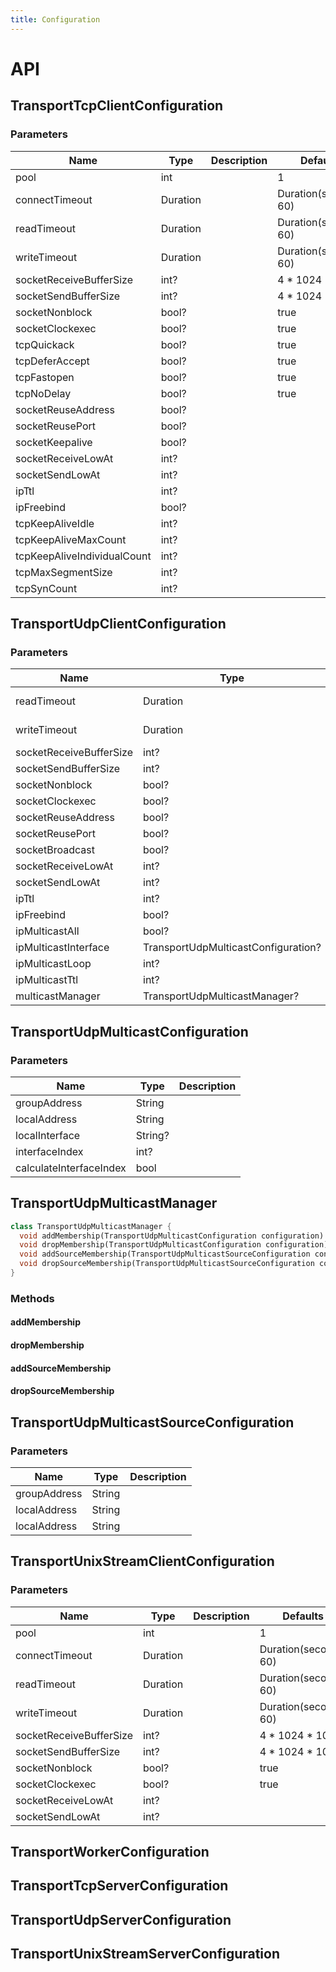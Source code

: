 ```yaml
---
title: Configuration
---
```


# API

## TransportTcpClientConfiguration

### Parameters

| Name                        | Type     | Description | Defaults              |
| --------------------------- | -------- | ----------- | --------------------- |
| pool                        | int      |             | 1                     |
| connectTimeout              | Duration |             | Duration(seconds: 60) |
| readTimeout                 | Duration |             | Duration(seconds: 60) |
| writeTimeout                | Duration |             | Duration(seconds: 60) |
| socketReceiveBufferSize     | int?     |             | 4 * 1024 * 1024       |
| socketSendBufferSize        | int?     |             | 4 * 1024 * 1024       |
| socketNonblock              | bool?    |             | true                  |
| socketClockexec             | bool?    |             | true                  |
| tcpQuickack                 | bool?    |             | true                  |
| tcpDeferAccept              | bool?    |             | true                  |
| tcpFastopen                 | bool?    |             | true                  |
| tcpNoDelay                  | bool?    |             | true                  |
| socketReuseAddress          | bool?    |             |                       |
| socketReusePort             | bool?    |             |                       |
| socketKeepalive             | bool?    |             |                       |
| socketReceiveLowAt          | int?     |             |                       |
| socketSendLowAt             | int?     |             |                       |
| ipTtl                       | int?     |             |                       |
| ipFreebind                  | bool?    |             |                       |
| tcpKeepAliveIdle            | int?     |             |                       |
| tcpKeepAliveMaxCount        | int?     |             |                       |
| tcpKeepAliveIndividualCount | int?     |             |                       |
| tcpMaxSegmentSize           | int?     |             |                       |
| tcpSynCount                 | int?     |             |                       |

## TransportUdpClientConfiguration

### Parameters

| Name                    | Type                                | Description | Defaults              |
| ----------------------- | ----------------------------------- | ----------- | --------------------- |
| readTimeout             | Duration                            |             | Duration(seconds: 60) |
| writeTimeout            | Duration                            |             | Duration(seconds: 60) |
| socketReceiveBufferSize | int?                                |             | 4 * 1024 * 1024       |
| socketSendBufferSize    | int?                                |             | 4 * 1024 * 1024       |
| socketNonblock          | bool?                               |             | true                  |
| socketClockexec         | bool?                               |             | true                  |
| socketReuseAddress      | bool?                               |             |                       |
| socketReusePort         | bool?                               |             |                       |
| socketBroadcast         | bool?                               |             |                       |
| socketReceiveLowAt      | int?                                |             |                       |
| socketSendLowAt         | int?                                |             |                       |
| ipTtl                   | int?                                |             |                       |
| ipFreebind              | bool?                               |             |                       |
| ipMulticastAll          | bool?                               |             |                       |
| ipMulticastInterface    | TransportUdpMulticastConfiguration? |             |                       |
| ipMulticastLoop         | int?                                |             |                       |
| ipMulticastTtl          | int?                                |             |                       |
| multicastManager        | TransportUdpMulticastManager?       |             |                       |

## TransportUdpMulticastConfiguration

### Parameters

| Name                    | Type    | Description |
| ----------------------- | ------- | ----------- |
| groupAddress            | String  |             |
| localAddress            | String  |             |
| localInterface          | String? |             |
| interfaceIndex          | int?    |             |
| calculateInterfaceIndex | bool    |             |

## TransportUdpMulticastManager

```dart title="Declaration"
class TransportUdpMulticastManager {
  void addMembership(TransportUdpMulticastConfiguration configuration)
  void dropMembership(TransportUdpMulticastConfiguration configuration)
  void addSourceMembership(TransportUdpMulticastSourceConfiguration configuration)
  void dropSourceMembership(TransportUdpMulticastSourceConfiguration configuration)
}
```

### Methods

#### addMembership

#### dropMembership

#### addSourceMembership

#### dropSourceMembership


## TransportUdpMulticastSourceConfiguration

### Parameters

| Name         | Type   | Description |
| ------------ | ------ | ----------- |
| groupAddress | String |             |
| localAddress | String |             |
| localAddress | String |             |


## TransportUnixStreamClientConfiguration

### Parameters

| Name                    | Type     | Description | Defaults              |
| ----------------------- | -------- | ----------- | --------------------- |
| pool                    | int      |             | 1                     |
| connectTimeout          | Duration |             | Duration(seconds: 60) |
| readTimeout             | Duration |             | Duration(seconds: 60) |
| writeTimeout            | Duration |             | Duration(seconds: 60) |
| socketReceiveBufferSize | int?     |             | 4 * 1024 * 1024       |
| socketSendBufferSize    | int?     |             | 4 * 1024 * 1024       |
| socketNonblock          | bool?    |             | true                  |
| socketClockexec         | bool?    |             | true                  |
| socketReceiveLowAt      | int?     |             |                       |
| socketSendLowAt         | int?     |             |                       |


## TransportWorkerConfiguration

## TransportTcpServerConfiguration

## TransportUdpServerConfiguration

## TransportUnixStreamServerConfiguration